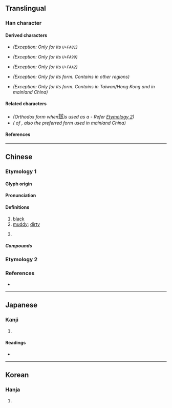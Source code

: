 {{also|茲|兹}}
{{character info/new}}
==Translingual==

===Han character===
{{Han char|rn=95|rad=玄|as=05|sn=10|four=00732|canj=YIYVI|ids=⿰玄玄}}

====Derived characters====
* {{l|mul|[[嬨]]}} ''(Exception: Only for its {{w|CJK Compatibility Ideographs|compatibility ideograph}} <code>U+FA81</code>)''
* {{l|mul|[[滋]]}} ''(Exception: Only for its {{w|CJK Compatibility Ideographs|compatibility ideograph}} <code>U+FA99</code>)''
* {{l|mul|[[甆]]}} ''(Exception: Only for its {{w|CJK Compatibility Ideographs|compatibility ideograph}} <code>U+FAA2</code>)''
* {{l|mul|[[鶿]]}} ''(Exception: Only for its {{w|Hanja|Korean}} form. Contains {{l|mul|兹}} in other regions)''
* {{l|mul|[[螆]]}} ''(Exception: Only for its {{w|Japanese}} form. Contains {{l|mul|茲}} in Taiwan/Hong Kong and {{l|mul|兹}} in mainland China)''

====Related characters====
* <big>{{l|mul|[[茲]]}}</big> ''(Orthodox form when ''<big>玆</big>'' is used as a {{w|Variant Chinese character|variant form}} - Refer [[玆#Etymology 2|Etymology 2]])''
* <big>{{l|mul|[[兹]]}}</big> ''({{w|Variant Chinese character|Variant form}} of {{l|mul|茲}}, also the preferred form used in mainland China)''

====References====
{{Han ref|kx=0725.030|dkj=20816|dj=1135.020|hdz=10288.010|uh=7386}}

----

==Chinese==
{{zh-forms|alt=[[兹#Etymology 2|兹]]}}

===Etymology 1===

====Glyph origin====
{{Han etym}}
{{zh-etym-double|玄|[[deep]]; [[profound]]}}

====Pronunciation====
{{zh-pron
|m=zī
|c=zi1
|mc=y
|oc=y
|ma=
|cat=a,pn
}}

====Definitions====
{{zh-hanzi}}

# [[black]]
# [[muddy]]; [[dirty]]
#: {{zh-syn|濁}}
#: {{zh-alt-inline|{{l|zh|滋}} (zī)}}
#: {{zh-x|拘 鄫 人 之 漚 菅 者，曰：何 故 使 吾 水 玆{zī}。|A man from the state of {{l|zh|鄫}} <small>(Zēng)</small> who was soaking {{l|zh|菅}} <small>(Themeda villosa grass)</small> was reprimanded and asked: "For what reason did you make our water dirty?"|ref={{w|Zuo Zhuan|Commentary on the Spring and Autumn Annals}} 《{{w2|zh|左傳|春秋左氏傳}}·[[:s:zh:春秋左氏傳/哀公|哀公·八年]]》}}
# {{surname|zh}} <!-- Refer Dictionary of Chinese Character Variants -->

=====Compounds=====
{{zh-der|玆白|玆夷}}

===Etymology 2===
{{zh-see|茲|v}}

===References===
* {{R:twedu|B02590}}

----

==Japanese==

===Kanji===
{{ja-kanji|grade=|rs=玄05}}

# {{rfdef|ja|sort=玄05}}

====Readings====
* {{ja-readings|on=[[じ]] (ji), [[し]] (shi), [[けん]] (ken), [[げん]] (gen)|kun=[[しげる]] (shigeru), [[ます]] (masu), [[むしろ]] (mushiro), [[ここに]] (kokoni)}}

----

==Korean==

===Hanja===
{{ko-hanja|hangeul=자|eumhun=|rv=ja|mr=cha|y=ca}}

# {{rfdef|ko|sort=玄05}}